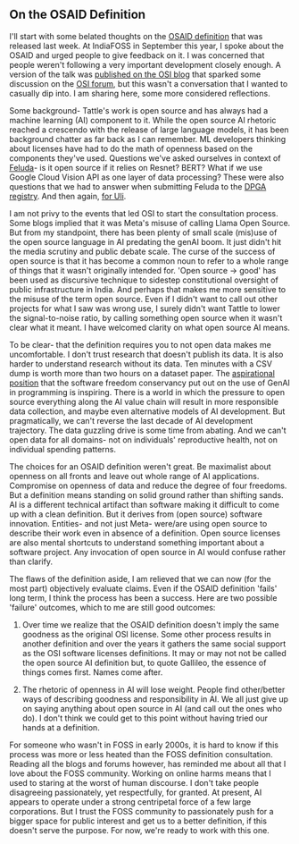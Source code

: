 ## On the OSAID Definition


I'll start with some belated thoughts on the [OSAID definition](https://opensource.org/ai/open-source-ai-definition) that was released last week. At IndiaFOSS in September this year, I spoke about the OSAID and urged people to give feedback on it. I was concerned that people weren't following a very important development closely enough. A version of the talk was [published on the OSI blog](https://opensource.org/blog/data-transparency-in-open-source-ai-protecting-sensitive-datasets) that sparked some discussion on the [OSI forum](https://discuss.opensource.org/t/data-transparency-in-open-source-ai-protecting-sensitive-datasets/588 "Data Transparency in Open Source AI: Protecting Sensitive Datasets"), but this wasn't a conversation that I wanted to casually dip into. I am sharing here, some more considered reflections.

Some background- Tattle's work is open source and has always had a machine learning (AI) component to it. While the open source AI rhetoric reached a crescendo with the release of large language models, it has been background chatter as far back as I can remember. ML developers thinking about licenses have had to do the math of openness based on the components they've used. Questions we've asked ourselves in context of [Feluda](https://github.com/tattle-made/feluda)- is it open source if it relies on Resnet? BERT? What if we use Google Cloud Vision API as one layer of data processing?  These were also questions that we had to answer when submitting Feluda to the [DPGA registry](https://www.digitalpublicgoods.net/submission-guide "Submission Guide » Digital Public Goods Alliance"). And then again, [for Uli](https://github.com/tattle-made/Uli "GitHub - tattle-made/Uli: Software and Resources for Mitigating Online Gender Based Violence in India"). 

I am not privy to the events that led OSI to start the consultation process. Some blogs implied that it was Meta's misuse of calling Llama Open Source. But from my standpoint, there has been plenty of small scale (mis)use  of the open source language in AI predating the genAI boom. It just didn't hit the media scrutiny and public debate scale. The curse of the success of open source is that it has become a common noun to refer to a whole range of things that it wasn't originally intended for. 'Open source  → good' has been used as discursive technique to sidestep constitutional oversight of public infrastructure in India. And perhaps that makes me more sensitive to the misuse of the term open source. Even if I didn't want to call out other projects for what I saw was wrong use, I surely didn't want Tattle to lower the signal-to-noise ratio, by calling something open source when it wasn't clear what it meant. I have welcomed clarity on what open source AI means.

To be clear- that the definition requires you to not open data makes me uncomfortable. I don't trust research that doesn't publish its data. It is also harder to understand research without its data. Ten minutes with a CSV dump is worth more than two hours on a dataset paper. The [aspirational position](https://sfconservancy.org/news/2024/oct/25/aspirational-on-llm-generative-ai-programming/ "SFC Announces Aspirational Statement on LLM-backed generative AI for Programming") that the software freedom conservancy put out on the use of GenAI in programming is inspiring. There is a world in which the pressure to open source everything along the AI value chain will result in more responsible data collection, and maybe even alternative models of AI development. But pragmatically, we can't reverse the last decade of AI development trajectory. The data guzzling drive is some time from abating. And we can't open data for all domains- not on individuals' reproductive health, not on individual spending patterns.

The choices for an OSAID definition weren't great. Be maximalist about openness on all fronts and leave out whole range of AI applications. Compromise on openness of data and reduce the degree of four freedoms. But a definition means standing on solid ground rather than shifting sands. AI is a different technical artifact than software making it difficult to come up with a clean definition. But it derives from (open source) software innovation. Entities- and not just Meta- were/are using open source to describe their work even in absence of a definition. Open source licenses are also mental shortcuts to understand something important about a software project. Any invocation of open source in AI would confuse rather than clarify.

The flaws of the definition aside, I am relieved that we can now (for the most part) objectively evaluate claims. Even if the OSAID definition 'fails' long term, I think the process has been a success. Here are two possible 'failure' outcomes, which to me are still good outcomes:

1. Over time we realize that the OSAID definition doesn't imply the same goodness as the original OSI license. Some other process results in another definition and over the years it gathers the same social support as the OSI software licenses definitions. It may or may not not be called the open source AI definition but, to quote Gallileo, the essence of things comes first. Names come after. 

2. The rhetoric of openness in AI will lose weight. People find other/better ways of describing goodness and responsibility in AI. We all just give up on saying anything about open source in AI (and call out the ones who do). I don't think we could get to this point without having tried our hands at a definition.

For someone who wasn't in FOSS in early 2000s, it is hard to know if this process was more or less heated than the FOSS definition consultation. Reading all the blogs and forums however, has reminded me about all that I love about the FOSS community. Working on online harms means that I used to staring at the worst of human discourse. I don't take people disagreeing passionately, yet respectfully, for granted. At present, AI appears to operate under a strong centripetal force of a few large corporations. But I trust the FOSS community to passionately push for a bigger space for public interest and get us to a better definition, if this doesn't serve the purpose. For now, we're ready to work with this one.  
